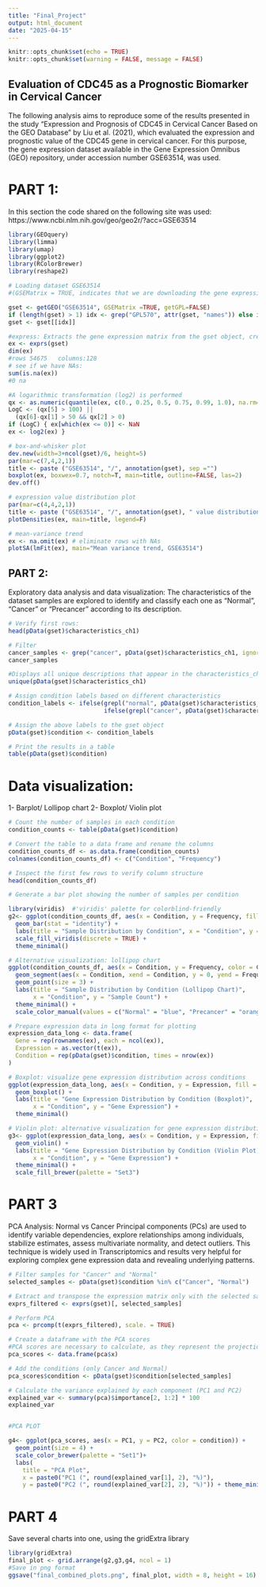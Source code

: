 ---
title: "Final_Project"
output: html_document
date: "2025-04-15"
---

```{r setup, include=FALSE}
knitr::opts_chunk$set(echo = TRUE)
knitr::opts_chunk$set(warning = FALSE, message = FALSE)
```

## Evaluation of CDC45 as a Prognostic Biomarker in Cervical Cancer

The following analysis aims to reproduce some of the results presented in the study "Expression and Prognosis of CDC45 in Cervical Cancer Based on the GEO Database" by Liu et al. (2021), which evaluated the expression and prognostic value of the CDC45 gene in cervical cancer. For this purpose, the gene expression dataset available in the Gene Expression Omnibus (GEO) repository, under accession number GSE63514, was used.

# PART 1: 
In this section the code shared on the following site was used: https://www.ncbi.nlm.nih.gov/geo/geo2r/?acc=GSE63514

```{r,echo=FALSE}
library(GEOquery)
library(limma)
library(umap)
library(ggplot2)
library(RColorBrewer)
library(reshape2)
```


```{r}
# Loading dataset GSE63514 
#(GSEMatrix = TRUE, indicates that we are downloading the gene expression matrix)

gset <- getGEO("GSE63514", GSEMatrix =TRUE, getGPL=FALSE)
if (length(gset) > 1) idx <- grep("GPL570", attr(gset, "names")) else idx <- 1
gset <- gset[[idx]]

#express: Extracts the gene expression matrix from the gset object, creates a new object called ex
ex <- exprs(gset)
dim(ex)
#rows 54675   columns:128
# see if we have NAs:
sum(is.na(ex))
#0 na

#A logarithmic transformation (log2) is performed
qx <- as.numeric(quantile(ex, c(0., 0.25, 0.5, 0.75, 0.99, 1.0), na.rm=T))
LogC <- (qx[5] > 100) ||
  (qx[6]-qx[1] > 50 && qx[2] > 0)
if (LogC) { ex[which(ex <= 0)] <- NaN
ex <- log2(ex) }

# box-and-whisker plot
dev.new(width=3+ncol(gset)/6, height=5)
par(mar=c(7,4,2,1))
title <- paste ("GSE63514", "/", annotation(gset), sep ="")
boxplot(ex, boxwex=0.7, notch=T, main=title, outline=FALSE, las=2)
dev.off()

# expression value distribution plot
par(mar=c(4,4,2,1))
title <- paste ("GSE63514", "/", annotation(gset), " value distribution", sep ="")
plotDensities(ex, main=title, legend=F)

# mean-variance trend
ex <- na.omit(ex) # eliminate rows with NAs
plotSA(lmFit(ex), main="Mean variance trend, GSE63514")

```



## PART 2: 
Exploratory data analysis and data visualization:
The characteristics of the dataset samples are explored to identify and classify each one as "Normal", "Cancer" or "Precancer" according to its description.


```{r}
# Verify first rows:
head(pData(gset)$characteristics_ch1)

# Filter 
cancer_samples <- grep("cancer", pData(gset)$characteristics_ch1, ignore.case = TRUE)
cancer_samples

#Displays all unique descriptions that appear in the characteristics_ch1 column of the gset object
unique(pData(gset)$characteristics_ch1)

# Assign condition labels based on different characteristics
condition_labels <- ifelse(grepl("normal", pData(gset)$characteristics_ch1, ignore.case = TRUE), "Normal",
                           ifelse(grepl("cancer", pData(gset)$characteristics_ch1, ignore.case = TRUE), "Cancer", "Precancer"))

# Assign the above labels to the gset object
pData(gset)$condition <- condition_labels

# Print the results in a table
table(pData(gset)$condition)

```
# Data visualization:
1- Barplot/ Lollipop chart
2- Boxplot/ Violin plot

```{r}
# Count the number of samples in each condition
condition_counts <- table(pData(gset)$condition)

# Convert the table to a data frame and rename the columns
condition_counts_df <- as.data.frame(condition_counts)
colnames(condition_counts_df) <- c("Condition", "Frequency")

# Inspect the first few rows to verify column structure
head(condition_counts_df)

# Generate a bar plot showing the number of samples per condition

library(viridis)  #'viridis' palette for colorblind-friendly
g2<- ggplot(condition_counts_df, aes(x = Condition, y = Frequency, fill = Condition)) + 
  geom_bar(stat = "identity") + 
  labs(title = "Sample Distribution by Condition", x = "Condition", y = "Number of Samples") + 
  scale_fill_viridis(discrete = TRUE) +
  theme_minimal()

# Alternative visualization: lollipop chart
ggplot(condition_counts_df, aes(x = Condition, y = Frequency, color = Condition)) + 
  geom_segment(aes(x = Condition, xend = Condition, y = 0, yend = Frequency), linewidth = 1) + 
  geom_point(size = 3) + 
  labs(title = "Sample Distribution by Condition (Lollipop Chart)", 
       x = "Condition", y = "Sample Count") + 
  theme_minimal() + 
  scale_color_manual(values = c("Normal" = "blue", "Precancer" = "orange", "Cancer" = "red"))

# Prepare expression data in long format for plotting
expression_data_long <- data.frame(
  Gene = rep(rownames(ex), each = ncol(ex)),
  Expression = as.vector(t(ex)),
  Condition = rep(pData(gset)$condition, times = nrow(ex))
)

# Boxplot: visualize gene expression distribution across conditions
ggplot(expression_data_long, aes(x = Condition, y = Expression, fill = Condition)) +
  geom_boxplot() +
  labs(title = "Gene Expression Distribution by Condition (Boxplot)", 
       x = "Condition", y = "Gene Expression") +
  theme_minimal()

# Violin plot: alternative visualization for gene expression distribution
g3<- ggplot(expression_data_long, aes(x = Condition, y = Expression, fill = Condition)) +
  geom_violin() +
  labs(title = "Gene Expression Distribution by Condition (Violin Plot)", 
       x = "Condition", y = "Gene Expression") +
  theme_minimal() +
  scale_fill_brewer(palette = "Set3")

```

# PART 3
PCA Analysis: Normal vs Cancer
Principal components (PCs) are used to identify variable dependencies, explore relationships among individuals, stabilize estimates, assess multivariate normality, and detect outliers.
This technique is widely used in Transcriptomics and results very helpful for exploring complex gene expression data and revealing underlying patterns.

```{r}

# Filter samples for "Cancer" and "Normal"
selected_samples <- pData(gset)$condition %in% c("Cancer", "Normal")

# Extract and transpose the expression matrix only with the selected samples
exprs_filtered <- exprs(gset)[, selected_samples]

# Perform PCA
pca <- prcomp(t(exprs_filtered), scale. = TRUE)

# Create a dataframe with the PCA scores
#PCA scores are necessary to calculate, as they represent the projections of the samples onto the principal components. They are used to create PCA plots by positioning the samples in the reduced space based on their scores along the first principal components (PC1 and PC2).
pca_scores <- data.frame(pca$x)

# Add the conditions (only Cancer and Normal)
pca_scores$condition <- pData(gset)$condition[selected_samples]

# Calculate the variance explained by each component (PC1 and PC2)
explained_var <- summary(pca)$importance[2, 1:2] * 100  
explained_var


#PCA PLOT

g4<- ggplot(pca_scores, aes(x = PC1, y = PC2, color = condition)) +
  geom_point(size = 4) +
  scale_color_brewer(palette = "Set1")+ 
  labs(
    title = "PCA Plot",
    x = paste0("PC1 (", round(explained_var[1], 2), "%)"),
    y = paste0("PC2 (", round(explained_var[2], 2), "%)")) + theme_minimal()

```



# PART 4

Save several charts into one, using the gridExtra library

```{r}
library(gridExtra)
final_plot <- grid.arrange(g2,g3,g4, ncol = 1)
#Save in png format
ggsave("final_combined_plots.png", final_plot, width = 8, height = 16)
```





